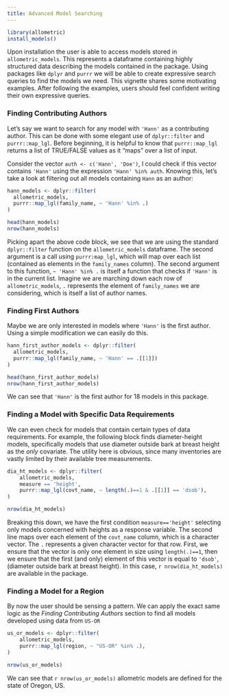 ```yaml
---
title: Advanced Model Searching
---
```


```r
library(allometric)
install_models()
```

Upon installation the user is able to access models stored in 
`allometric_models`. This represents a dataframe containing highly structured
data describing the models contained in the package. Using packages like `dplyr`
and `purrr` we will be able to create expressive search queries to find the 
models we need. This vignette shares some motivating examples. After following
the examples, users should feel confident writing their own expressive queries.

### Finding Contributing Authors

Let's say we want to search for any model with `'Hann'` as a contributing author.
This can be done with some elegant use of `dplyr::filter` and `purrr::map_lgl`.
Before beginning, it is helpful to know that `purrr::map_lgl` returns a list
of TRUE/FALSE values as it "maps" over a list of input.

Consider the vector `auth <- c('Hann', 'Doe')`, I could check if this vector 
contains `'Hann'` using the expression `'Hann' %in% auth`. Knowing this, let's
take a look at filtering out all models containing `Hann` as an author:

```r
hann_models <- dplyr::filter(
  allometric_models,
  purrr::map_lgl(family_name, ~ 'Hann' %in% .)
)

head(hann_models)
nrow(hann_models)
```

Picking apart the above code block, we see that we are using the standard 
`dplyr::filter` function on the `allometric_models` dataframe. The second 
argument is a call using `purrr:map_lgl`, which will map over each list 
(contained as elements in the `family_names` column). The second argument to
this function, `~ 'Hann' %in% .` is itself a function that checks if `'Hann'` is
in the current list. Imagine we are marching down each row of `allometric_models`,
`.` represents the element of `family_names` we are considering, which is itself
a list of author names.

### Finding First Authors

Maybe we are only interested in models where `'Hann'` is the first author. Using
a simple modification we can easily do this.

```r
hann_first_author_models <- dplyr::filter(
  allometric_models,
  purrr::map_lgl(family_name, ~ 'Hann' == .[[1]])
)

head(hann_first_author_models)
nrow(hann_first_author_models)
```

We can see that `'Hann'` is the first author for 18 models in this package.

### Finding a Model with Specific Data Requirements

We can even check for models that contain certain types of data requirements. 
For example, the following block finds diameter-height models, specifically 
models that use diameter outside bark at breast height as the *only* covariate.
The utility here is obvious, since many inventories are vastly limited by their
available tree measurements.

```r
dia_ht_models <- dplyr::filter(
    allometric_models,
    measure == 'height',
    purrr::map_lgl(covt_name, ~ length(.)==1 & .[[1]] == 'dsob'),
)

nrow(dia_ht_models)
```

Breaking this down, we have the first condition `measure=='height'` selecting
only models concerned with heights as a response variable. The second line 
maps over each element of the `covt_name` column, which is a character vector.
The `.` represents a given character vector for that row. First, we ensure that
the vector is only one element in size using `length(.)==1`, then we ensure that
the first (and only) element of this vector is equal to `'dsob'`, (diameter
outside bark at breast height). In this case, `r nrow(dia_ht_models)` are 
available in the package.

### Finding a Model for a Region

By now the user should be sensing a pattern. We can apply the exact same logic
as the *Finding Contributing Authors* section to find all models developed using
data from `US-OR`

```r
us_or_models <- dplyr::filter(
    allometric_models,
    purrr::map_lgl(region, ~ "US-OR" %in% .),
)

nrow(us_or_models)
```

We can see that `r nrow(us_or_models)` allometric models are defined for the 
state of Oregon, US.